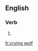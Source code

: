 ==English==

===Verb===
{{head|en|present participle}}

# {{present participle of|cry wolf|lang=en}}

[[fr:crying wolf]]